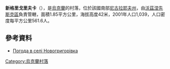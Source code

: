 {{coord|47|30|34|N|31|25|40|E|scale:100000|display=title}}

'''新格里戈里夫卡'''（{{lang-uk|Новогригорівка}}），是[[烏克蘭|烏克蘭]]的村落，位於該國南部[[尼古拉耶夫州|尼古拉耶夫州]]，由[[沃茲涅先斯克區|沃茲涅先斯克區]]負責管轄，面積1.85平方公里，海拔高度42米，2001年人口1,039，人口密度每平方公里561.6人。

==參考資料==
* [http://weather.in.ua/ua/nikolaevskaja/17521 Погода в селі Новогригорівка] {{Wayback|url=http://weather.in.ua/ua/nikolaevskaja/17521 |date=20160607113506 }}

{{Ukraine-geo-stub}}
[[Category:烏克蘭村落|Category:烏克蘭村落]]